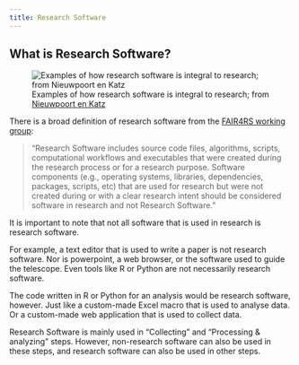 ```yaml
---
title: Research Software
---
```


## What is Research Software?

![Examples of how research software is integral to research; from [Nieuwpoort en Katz](https://doi.org/10.54900/9akm9y5-5ject5y)](../public/what_is_researchsoftware.jpg)

There is a broad definition of research software from the [FAIR4RS working group](https://doi.org/10.5281/zenodo.5504015):

> "Research Software includes source code files, algorithms, scripts, computational workflows and executables that were created during the research process or for a research purpose. Software components (e.g., operating systems, libraries, dependencies, packages, scripts, etc) that are used for research but were not created during or with a clear research intent should be considered software in research and not Research Software."

It is important to note that not all software that is used in research is research software.

For example, a text editor that is used to write a paper is not research software. Nor is powerpoint, a web browser, or the software used to guide the telescope.
Even tools like R or Python are not necessarily research software.

The code written in R or Python for an analysis would be research software, however.
Just like a custom-made Excel macro that is used to analyse data. Or a custom-made web application that is used to collect data.

Research Software is mainly used in "Collecting" and "Processing & analyzing" steps. However, non-research software can also be used in these steps, and research software can also be used in other steps.

[^1]: Materials adapted from [the Netherlands eScience Center](https://esciencecenter-digital-skills.github.io/research-software-support) under [CC-BY 4.0](https://creativecommons.org/licenses/by/4.0/).
